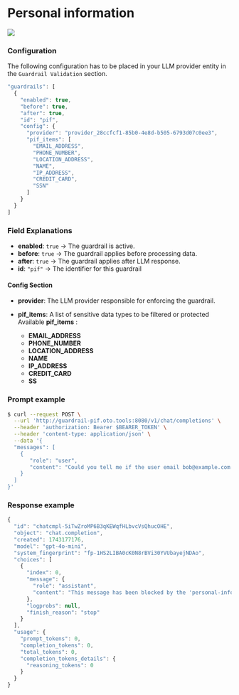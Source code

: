 
# Personal information

![](/img/guardrails-pif.png)

### Configuration

The following configuration has to be placed in your LLM provider entity in the `Guardrail Validation` section.

```js
"guardrails": [
  {
    "enabled": true,
    "before": true,
    "after": true,
    "id": "pif",
    "config": {
      "provider": "provider_28ccfcf1-85b0-4e8d-b505-6793d07c0ee3",
      "pif_items": [
        "EMAIL_ADDRESS",
        "PHONE_NUMBER",
        "LOCATION_ADDRESS",
        "NAME",
        "IP_ADDRESS",
        "CREDIT_CARD",
        "SSN"
      ]
    }
  }
]
```
### **Field Explanations**  

- **enabled**: `true` → The guardrail is active.  
- **before**: `true` → The guardrail applies before processing data.  
- **after**: `true` → The guardrail applies after LLM response.  
- **id**: `"pif"` → The identifier for this guardrail

#### **Config Section**  
- **provider**: The LLM provider responsible for enforcing the guardrail.  

- **pif_items**: A list of sensitive data types to be filtered or protected
  Available **pif_items** :
    - **EMAIL_ADDRESS**
    - **PHONE_NUMBER**
    - **LOCATION_ADDRESS**
    - **NAME**
    - **IP_ADDRESS**
    - **CREDIT_CARD**
    - **SS**

### Prompt example

```sh
$ curl --request POST \
  --url 'http://guardrail-pif.oto.tools:8080/v1/chat/completions' \
  --header 'authorization: Bearer $BEARER_TOKEN' \
  --header 'content-type: application/json' \
  --data '{
  "messages": [
    {
       "role": "user",
       "content": "Could you tell me if the user email bob@example.com is present in the 'users' table please ?"
    }
  ]
}'
```

### Response example

```js
{
  "id": "chatcmpl-5iTwZroMP6B3qKEWqfHLbvcVsQhucOHE",
  "object": "chat.completion",
  "created": 1743177176,
  "model": "gpt-4o-mini",
  "system_fingerprint": "fp-1HS2LIBA0cK0N8rBVi30YVUbayejNDAo",
  "choices": [
    {
      "index": 0,
      "message": {
        "role": "assistant",
        "content": "This message has been blocked by the 'personal-information' guardrail !"
      },
      "logprobs": null,
      "finish_reason": "stop"
    }
  ],
  "usage": {
    "prompt_tokens": 0,
    "completion_tokens": 0,
    "total_tokens": 0,
    "completion_tokens_details": {
      "reasoning_tokens": 0
    }
  }
}
```